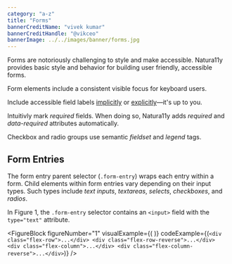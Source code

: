 ```yaml
---
category: "a-z"
title: "Forms"
bannerCreditName: "vivek kumar"
bannerCreditHandle: "@vikceo" 
bannerImage: ../../images/banner/forms.jpg
---
```



<TextBlock>

Forms are notoriously challenging to style and make accessible. Natura11y provides basic style and behavior for building user friendly, accessible forms. 

</TextBlock>

<AccessibilitySpotlight>

Form elements include a consistent visible focus for keyboard users.

Include accessible field labels <a href="https://www.w3.org/WAI/tutorials/forms/labels/#associating-labels-implicitly" target="_blank">implicitly</a> or <a href="https://www.w3.org/WAI/tutorials/forms/labels/#associating-labels-explicitly" target="_blank">explicitly</a>—it's up to you.

Intuitivly mark *required* fields. When doing so, Natura11y adds *required* and *data-required* attributes automatically.

Checkbox and radio groups use semantic *fieldset* and *legend* tags. 

</AccessibilitySpotlight>

<Divider id="formEntries" />

<TextBlock>

## Form Entries

The form entry parent selector (`.form-entry`) wraps each entry within a form. Child elements within form entries vary depending on their input types. Such types include *text inputs*, *textareas*, *selects*, *checkboxes*, and *radios*.

In Figure 1, the `.form-entry` selector contains an `<input>` field with the `type="text"` attribute. 

</TextBlock>

<FigureBlock
    figureNumber="1"
    visualExample={(
        <FormEntry />
    )}
    codeExample={(`
        <div class="flex-row">...</div>
        <div class="flex-row-reverse">...</div>
        <div class="flex-column">...</div>
        <div class="flex-column-reverse">...</div>
    `)}
/>


